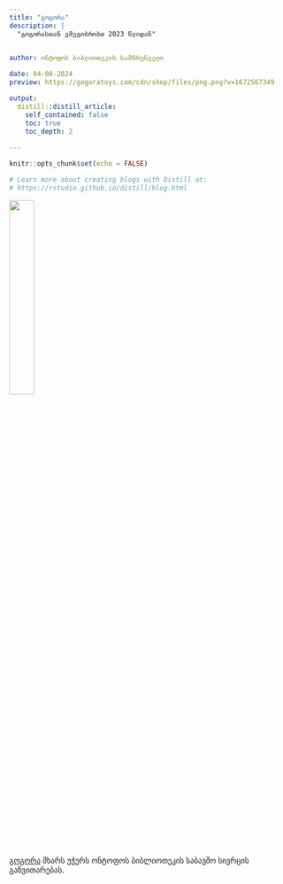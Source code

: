 ```yaml
---
title: "გოგორა"
description: | 
  "გოგორასთან ვმეგობრობთ 2023 წლიდან"

  
author: ონტოფოს ბიბლიოთეკის სამზრუნველო

date: 04-08-2024
preview: https://gogoratoys.com/cdn/shop/files/png.png?v=1672567349

output:
  distill::distill_article:
    self_contained: false
    toc: true
    toc_depth: 2
  
---
```



```r
knitr::opts_chunk$set(echo = FALSE)

# Learn more about creating blogs with Distill at:
# https://rstudio.github.io/distill/blog.html

```


![](https://gogoratoys.com/cdn/shop/files/png.png?v=1672567349){width=30%}


[გოგორა](gogoratoys.ge) მხარს უჭერს ონტოფოს ბიბლიოთეკის საბავშო სივრცის განვითარებას.




